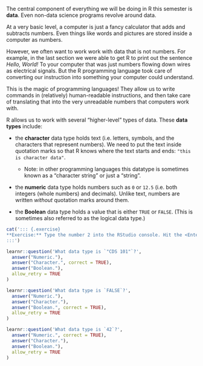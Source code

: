 The central component of everything we will be doing in R this semester is **data**. Even non-data science programs revolve around data. 

At a very basic level, a computer is just a fancy calculator that adds and subtracts numbers. Even things like words and pictures are stored inside a computer as numbers.

However, we often want to work work with data that is not numbers. For example, in the last section we were able to get R to print out the sentence *Hello, World!* To your computer that was just numbers flowing down wires as electrical signals. But the R programming language took care of converting our instruction into something your computer could understand.

This is the magic of programming languages! They allow us to write commands in (relatively) human-readable instructions, and then take care of translating that into the very unreadable numbers that computers work with.

R allows us to work with several "higher-level" types of data. These **data types** include:

* the **character** data type holds text (i.e. letters, symbols, and the characters that represent numbers). We need to put the text inside quotation marks so that R knows where the text starts and ends: `"this is character data"`.

  * Note: in other programming languages this datatype is sometimes known as a "character string" or just a "string".

* the **numeric** data type holds numbers such as `0` or `12.5` (i.e. both integers (whole numbers) and decimals). Unlike text, numbers are written *without* quotation marks around them.

* the **Boolean** data type holds a value that is either `TRUE` or `FALSE`. (This is sometimes also referred to as the logical data type.)

<!-- Book version -->

```r
cat('::: {.exercise}
**Exercise:** Type the number 2 into the RStudio console. Hit the <Enter> key to run this line of code. What do you get back?
:::')
```

<!-- End book version -->

<!-- Tutorial version -->

```r
learnr::question('What data type is `"CDS 101"`?',
  answer("Numeric."),
  answer("Character.", correct = TRUE),
  answer("Boolean."),
  allow_retry = TRUE
)
```

```r
learnr::question('What data type is `FALSE`?',
  answer("Numeric."),
  answer("Character."),
  answer("Boolean.", correct = TRUE),
  allow_retry = TRUE
)
```

```r
learnr::question('What data type is `42`?',
  answer("Numeric.", correct = TRUE),
  answer("Character."),
  answer("Boolean."),
  allow_retry = TRUE
)
```

<!-- End tutorial version -->
